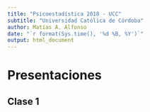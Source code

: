 ```yaml
---
title: "Psicoestadística 2018 - UCC"
subtitle: "Universidad Católica de Córdoba"
author: Matías A. Alfonso
date: "`r format(Sys.time(), '%d %B, %Y')`"
output: html_document
---
```


# Presentaciones

## Clase 1

